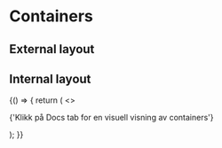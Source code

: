<!-- palette.mdx -->


# Containers

## External layout

<div style={{ backgroundColor: 'var(--palette-burgundy-10)' }}>
  <ExternalLayout />
</div>

## Internal layout

<div style={{ backgroundColor: 'var(--palette-burgundy-10)' }}>
  <InternalLayout />
</div>

<Meta title="Designtokens" />

<Canvas>
  <Story
    name="Containers"
    parameters={{
      design: [
        {
          name: 'Containers & Breakpoints',
          type: 'figma',
          url: 'https://www.figma.com/file/nuVtE8FTaeGVs6eZQbEzyM/Funksjonelle-beskrivelser---eksempler?node-id=9157%3A15029',
        },
      ],
    }}
  >
    {() => {
      return (
        <>
          <p>{'Klikk på Docs tab for en visuell visning av containers'}</p>
          <TokensList tokenType={'containers'} />
        </>
      );
    }}
  </Story>
</Canvas>
